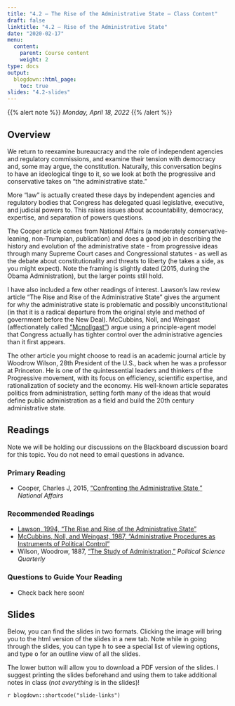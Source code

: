 ```yaml
---
title: "4.2 — The Rise of the Administrative State — Class Content"
draft: false
linktitle: "4.2 — Rise of the Administrative State"
date: "2020-02-17"
menu:
  content:
    parent: Course content
    weight: 2
type: docs
output:
  blogdown::html_page:
    toc: true
slides: "4.2-slides"
---
```


{{% alert note %}}
*Monday, April 18, 2022*
{{% /alert %}}

## <i class="fas fa-info-circle fa-lg"></i> Overview

We return to reexamine bureaucracy and the role of independent agencies and regulatory commissions, and examine their tension with democracy and, some may argue, the constitution. Naturally, this conversation begins to have an ideological tinge to it, so we look at both the progressive and conservative takes on "the administrative state."

More "law" is actually created these days by independent agencies and regulatory bodies that Congress has delegated quasi legislative, executive, and judicial powers to. This raises issues about accountability, democracy, expertise, and separation of powers questions.

The Cooper article comes from National Affairs (a moderately conservative-leaning, non-Trumpian, publication) and does a good job in describing the history and evolution of the administrative state - from progressive ideas through many Supreme Court cases and Congressional statutes - as well as the debate about constitutionality and threats to liberty (he takes a side, as you might expect). Note the framing is slightly dated (2015, during the Obama Administration), but the larger points still hold.

I have also included a few other readings of interest. Lawson’s law review article “The Rise and Rise of the Administrative State” gives the argument for why the administrative state is problematic and possibly unconstitutional (in that it is a radical departure from the original style and method of government before the New Deal). McCubbins, Noll, and Weingast (affectionately called [“Mcnollgast”](https://www.google.com/search?client=firefox-b-1-d&q=mcnollgast+)) argue using a principle-agent model that Congress actually has tighter control over the administrative agencies than it first appears. 

The other article you might choose to read is an academic journal article by Woodrow Wilson, 28th President of the U.S., back when he was a professor at Princeton. He is one of the quintessential leaders and thinkers of the Progressive movement, with its focus on efficiency, scientific expertise, and rationalization of society and the economy. His well-known article separates politics from administration, setting forth many of the ideas that would define public administration as a field and build the 20th century administrative state.

## <i class="fas fa-book-reader fa-lg"></i> Readings

Note we will be holding our discussions on the Blackboard discussion board for this topic. You do not need to email questions in advance. 

### Primary Reading

- <i class="fas fa-external-link-square-alt"></i> Cooper, Charles J, 2015, ["Confronting the Administrative State,"](https://www.nationalaffairs.com/publications/detail/confronting-the-administrative-state) *National Affairs*

### Recommended Readings

- [<i class="fas fa-file-pdf"></i> Lawson, 1994, “The Rise and Rise of the Administrative State”](/readings/Lawson-1994.pdf)
- [<i class="fas fa-file-pdf"></i> McCubbins, Noll, and Weingast, 1987, “Administrative Procedures as Instruments of Political Control”](/readings/Lawson-1994.pdf)
- <i class="fas fa-external-link-square-alt"></i> Wilson, Woodrow, 1887, ["The Study of Administration,"](/readings/Wilson-1887.pdf) *Political Science Quarterly*

### Questions to Guide Your Reading

- Check back here soon!

## <i class="fas fa-chalkboard-teacher"></i> Slides

Below, you can find the slides in two formats. Clicking the image will bring you to the html version of the slides in a new tab. Note while in going through the slides, you can type <kbd>h</kbd> to see a special list of viewing options, and type <kbd>o</kbd> for an outline view of all the slides.

The lower button will allow you to download a PDF version of the slides. I suggest printing the slides beforehand and using them to take additional notes in class (*not everything* is in the slides)!

`r blogdown::shortcode("slide-links")`